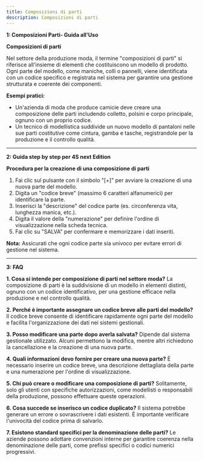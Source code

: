 ```yaml
---
title: Composizioni di parti
description: Composizioni di parti
---
```


**1: Composizioni Parti- Guida all'Uso**

**Composizioni di parti**

Nel settore della produzione moda, il termine "composizioni di parti" si riferisce all'insieme di elementi che costituiscono un modello di prodotto. Ogni parte del modello, come maniche, colli o pannelli, viene identificata con un codice specifico e registrata nel sistema per garantire una gestione strutturata e coerente dei componenti.

**Esempi pratici:**

* Un'azienda di moda che produce camicie deve creare una composizione delle parti includendo colletto, polsini e corpo principale, ognuno con un proprio codice.
* Un tecnico di modellistica suddivide un nuovo modello di pantaloni nelle sue parti costitutive come cintura, gamba e tasche, registrandole per la produzione e il controllo qualità.

***

&#x20;**2: Guida step by step per 4S next Edition**

**Procedura per la creazione di una composizione di parti**

1. Fai clic sul pulsante con il simbolo "\[+]" per avviare la creazione di una nuova parte del modello.
2. Digita un "codice breve" (massimo 6 caratteri alfanumerici) per identificare la parte.
3. Inserisci la "descrizione" del codice parte (es. circonferenza vita, lunghezza manica, etc.).
4. Digita il valore della "numerazione" per definire l'ordine di visualizzazione nella scheda tecnica.
5. Fai clic su "SALVA" per confermare e memorizzare i dati inseriti.

**Nota:** Assicurati che ogni codice parte sia univoco per evitare errori di gestione nel sistema.

***

**3: FAQ**

**1. Cosa si intende per composizione di parti nel settore moda?**
La composizione di parti è la suddivisione di un modello in elementi distinti, ognuno con un codice identificativo, per una gestione efficace nella produzione e nel controllo qualità.

**2. Perché è importante assegnare un codice breve alle parti del modello?**
Il codice breve consente di identificare rapidamente ogni parte del modello e facilita l'organizzazione dei dati nei sistemi gestionali.

**3. Posso modificare una parte dopo averla salvata?**
Dipende dal sistema gestionale utilizzato. Alcuni permettono la modifica, mentre altri richiedono la cancellazione e la creazione di una nuova parte.

**4. Quali informazioni devo fornire per creare una nuova parte?**
È necessario inserire un codice breve, una descrizione dettagliata della parte e una numerazione per l'ordine di visualizzazione.

**5. Chi può creare o modificare una composizione di parti?**
Solitamente, solo gli utenti con specifiche autorizzazioni, come modellisti o responsabili della produzione, possono effettuare queste operazioni.

**6. Cosa succede se inserisco un codice duplicato?**
Il sistema potrebbe generare un errore o sovrascrivere i dati esistenti. È importante verificare l'univocità del codice prima di salvarlo.

**7. Esistono standard specifici per la denominazione delle parti?**
Le aziende possono adottare convenzioni interne per garantire coerenza nella denominazione delle parti, come prefissi specifici o codici numerici progressivi.